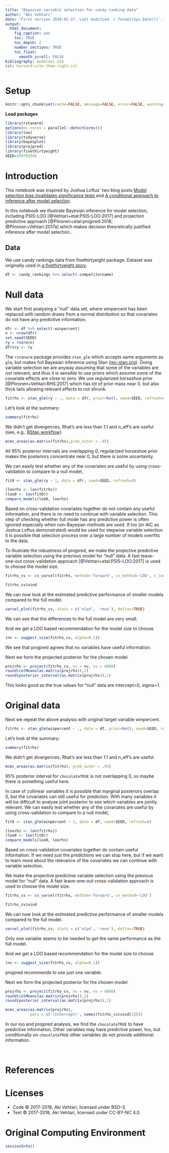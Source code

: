 ```yaml
---
title: "Bayesian variable selection for candy ranking data"
author: "Aki Vehtari"
date: "First version 2018-02-27. Last modified `r format(Sys.Date())`."
output:
  html_document:
    fig_caption: yes
    toc: TRUE
    toc_depth: 2
    number_sections: TRUE
    toc_float:
      smooth_scroll: FALSE
bibliography: modelsel.bib
csl: harvard-cite-them-right.csl
---
```


# Setup  {.unnumbered}

```r
knitr::opts_chunk$set(cache=FALSE, message=FALSE, error=FALSE, warning=FALSE, comment=NA, out.width='95%')
```

**Load packages**
```r
library(rstanarm)
options(mc.cores = parallel::detectCores())
library(loo)
library(tidyverse)
library(bayesplot)
library(projpred)
library(fivethirtyeight)
SEED=150702646
```

# Introduction

This notebook was inspired by Joshua Loftus' two blog posts [Model selection bias invalidates significance tests](http://joshualoftus.com/post/model-selection-bias-invalidates-significance-tests/) and [A conditional approach to inference after model selection](http://joshualoftus.com/post/conditional-approach-to-inference-after-model-selection/).

In this notebook we illustrate Bayesian inference for model selection, including PSIS-LOO [@Vehtari+etal:PSIS-LOO:2017] and projection predictive approach [@Piironen+etal:projpred:2018; @Piironen+Vehtari:2017a] which makes decision theoretically justified inference after model selection..

## Data

We use candy rankings data from fivethirtyeight package. Dataset was originally used in [a fivethirtyeight story](http://fivethirtyeight.com/features/the-ultimate-halloween-candy-power-ranking/).
```r
df <- candy_rankings %>% select(-competitorname)
```

# Null data

We start first analysing a "null" data set, where winpercent has been replaced with random draws from a normal distribution so that covariates do not have any predictive information.
```r
dfr <- df %>% select(-winpercent)
n <- nrow(dfr)
set.seed(SEED)
ry = rnorm(n)
dfr$ry <- ry
```

The `rstanarm` package provides `stan_glm` which accepts same arguments as `glm`, but makes full Bayesian inference using Stan ([mc-stan.org](https://mc-stan.org)). Doing variable selection we are anyway assuming that some of the variables are not relevant, and thus it is sensible to use priors which assume some of the covariate effects are close to zero. We use regularized horseshoe prior [@Piironen+Vehtari:RHS:2017] which has lot of prior mass near 0, but also thick tails allowing relevant effects to not shrunk. 
```r
fitrhs <- stan_glm(ry ~ ., data = dfr, prior=hs(), seed=SEED, refresh=0)
```
Let's look at the summary:
```r
summary(fitrhs)
```
We didn't get divergences, Rhat's are less than 1.1 and n_eff's are useful (see, e.g., [RStan workflow](http://mc-stan.org/users/documentation/case-studies/rstan_workflow.html)).

```r
mcmc_areas(as.matrix(fitrhs),prob_outer = .95)
```

All 95% posterior intervals are overlapping 0, regularized horseshoe prior makes the posteriors concentrate near 0, but there is some uncertainty.

We can easily test whether any of the covariates are useful by using cross-validation to compare to a null model,
```r
fit0 <- stan_glm(ry ~ 1, data = dfr, seed=SEED, refresh=0)
```

```r
(loorhs <- loo(fitrhs))
(loo0 <- loo(fit0))
compare_models(loo0, loorhs)
```

Based on cross-validation covariates together do not contain any useful information, and there is no need to continue with variable selection. This step of checking whether full mode has any predictive power is often ignored especially when non-Bayesian methods are used. If loo (or AIC as Joshua Loftus demonstrated) would be used for stepwise variable selection it is possible that selection process over a large number of models overfits to the data.

To illustrate the robustness of projpred, we make the projective predictive variable selection using the previous model for "null" data. A fast leave-one-out cross-validation approach [@Vehtari+etal:PSIS-LOO:2017] is used to choose the model size.
```r
fitrhs_cv <- cv_varsel(fitrhs, method='forward', cv_method='LOO', n_loo=n)
```

```r
fitrhs_cv$vind
```

We can now look at the estimated predictive performance of smaller models compared to the full model.
```r
varsel_plot(fitrhs_cv, stats = c('elpd', 'rmse'), deltas=TRUE)
```

We can see that the differences to the full model are very small.

And we get a LOO based recommendation for the model size to choose
```r
(nv <- suggest_size(fitrhs_cv, alpha=0.1))
```
We see that projpred agrees that no variables have useful information.

Next we form the projected posterior for the chosen model.
```r
projrhs <- project(fitrhs_cv, nv = nv, ns = 4000)
round(colMeans(as.matrix(projrhs)),1)
round(posterior_interval(as.matrix(projrhs)),1)
```
This looks good as the true values for "null" data are intercept=0, sigma=1.

# Original data

Next we repeat the above analysis with original target variable winpercent.

```r
fitrhs <- stan_glm(winpercent ~ ., data = df, prior=hs(), seed=SEED, refresh=0)
```
Let's look at the summary:
```r
summary(fitrhs)
```

We didn't get divergences, Rhat's are less than 1.1 and n_eff's are useful.

```r
mcmc_areas(as.matrix(fitrhs), prob_outer = .95)
```

95% posterior interval for `chocolateTRUE` is not overlapping 0, so maybe there is something useful here.

In case of collinear variables it is possible that marginal posteriors overlap 0, but the covariates can still useful for prediction. With many variables it will be difficult to analyse joint posterior to see which variables are jointly relevant. We can easily test whether any of the covariates are useful by using cross-validation to compare to a null model,
```r
fit0 <- stan_glm(winpercent ~ 1, data = df, seed=SEED, refresh=0)
```

```r
(loorhs <- loo(fitrhs))
(loo0 <- loo(fit0))
compare_models(loo0, loorhs)
```

Based on cross-validation covariates together do contain useful information. If we need just the predictions we can stop here, but if we want to learn more about the relevance of the covariates we can continue with variable selection.

We make the projective predictive variable selection using the previous model for "null" data. A fast leave-one-out cross-validation approach is used to choose the model size.
```r
fitrhs_cv <- cv_varsel(fitrhs, method='forward', cv_method='LOO')
```

```r
fitrhs_cv$vind
```

We can now look at the estimated predictive performance of smaller models compared to the full model.
```r
varsel_plot(fitrhs_cv, stats = c('elpd', 'rmse'), deltas=TRUE)
```

Only one variable seems to be needed to get the same performance as the full model.

And we get a LOO based recommendation for the model size to choose
```r
(nv <- suggest_size(fitrhs_cv, alpha=0.1))
```
projpred recommends to use just one variable.

Next we form the projected posterior for the chosen model.
```r
projrhs <- project(fitrhs_cv, nv = nv, ns = 4000)
round(colMeans(as.matrix(projrhs)),1)
round(posterior_interval(as.matrix(projrhs)),1)
```

```r
mcmc_areas(as.matrix(projrhs), 
           pars = c('(Intercept)', names(fitrhs_cv$vind[1])))
```

In our loo and projpred analysis, we find the `chocolateTRUE` to have predictive information. Other variables may have predictive power, too, but conditionally on `chocolateTRUE` other variables do not provide additional information.

<br />

# References {.unnumbered}

<div id="refs"></div>

# Licenses {.unnumbered}

* Code &copy; 2017-2018, Aki Vehtari, licensed under BSD-3.
* Text &copy; 2017-2018, Aki Vehtari, licensed under CC-BY-NC 4.0.

# Original Computing Environment {.unnumbered}

```r
sessionInfo()
```

<br />
